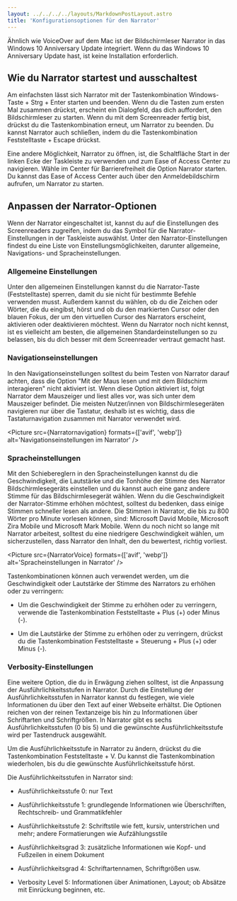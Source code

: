 ```yaml
---
layout: ../../../../layouts/MarkdownPostLayout.astro
title: 'Konfigurationsoptionen für den Narrator'
---
```



Ähnlich wie VoiceOver auf dem Mac ist der Bildschirmleser Narrator in das Windows 10 Anniversary Update
integriert. Wenn du das Windows 10 Anniversary Update hast, ist keine Installation erforderlich.

## Wie du Narrator startest und ausschaltest

Am einfachsten lässt sich Narrator mit der Tastenkombination Windows-Taste + Strg + Enter starten und
beenden. Wenn du die Tasten zum ersten Mal zusammen drückst, erscheint ein Dialogfeld, das dich
auffordert, den Bildschirmleser zu starten. Wenn du mit dem Screenreader fertig bist, drückst du die
Tastenkombination erneut, um Narrator zu beenden. Du kannst Narrator auch schließen, indem du die
Tastenkombination Feststelltaste + Escape drückst.

Eine andere Möglichkeit, Narrator zu öffnen, ist, die Schaltfläche Start in der linken Ecke der
Taskleiste zu verwenden und zum Ease of Access Center zu navigieren. Wähle im Center für Barrierefreiheit
die Option Narrator starten. Du kannst das Ease of Access Center auch über den Anmeldebildschirm
aufrufen, um Narrator zu starten.

## Anpassen der Narrator-Optionen

Wenn der Narrator eingeschaltet ist, kannst du auf die Einstellungen des Screenreaders zugreifen,
indem du das Symbol für die Narrator-Einstellungen in der Taskleiste auswählst. Unter den
Narrator-Einstellungen findest du eine Liste von Einstellungsmöglichkeiten, darunter allgemeine,
Navigations- und Spracheinstellungen.

### Allgemeine Einstellungen

Unter den allgemeinen Einstellungen kannst du die Narrator-Taste (Feststelltaste) sperren, damit du
sie nicht für bestimmte Befehle verwenden musst. Außerdem kannst du wählen, ob du die Zeichen oder Wörter,
die du eingibst, hörst und ob du den markierten Cursor oder den blauen Fokus, der um den virtuellen
Cursor des Narrators erscheint, aktivieren oder deaktivieren möchtest. Wenn du Narrator noch nicht
kennst, ist es vielleicht am besten, die allgemeinen Standardeinstellungen so zu belassen, bis du dich
besser mit dem Screenreader vertraut gemacht hast.

### Navigationseinstellungen

In den Navigationseinstellungen solltest du beim Testen von Narrator darauf achten, dass die Option
"Mit der Maus lesen und mit dem Bildschirm interagieren" nicht aktiviert ist. Wenn diese Option aktiviert
ist, folgt Narrator dem Mauszeiger und liest alles vor, was sich unter dem Mauszeiger befindet. Die
meisten Nutzer/innen von Bildschirmlesegeräten navigieren nur über die Tastatur, deshalb ist es wichtig,
dass die Tastaturnavigation zusammen mit Narrator verwendet wird.

<Picture
  src={Narratornavigation}
  formats={['avif', 'webp']}
  alt='Navigationseinstellungen im Narrator'
/>

### Spracheinstellungen

Mit den Schiebereglern in den Spracheinstellungen kannst du die Geschwindigkeit, die Lautstärke und
die Tonhöhe der Stimme des Narrator Bildschirmlesegeräts einstellen und du kannst auch eine ganz andere
Stimme für das Bildschirmlesegerät wählen. Wenn du die Geschwindigkeit der Narrator-Stimme erhöhen
möchtest, solltest du bedenken, dass einige Stimmen schneller lesen als andere. Die Stimmen in Narrator,
die bis zu 800 Wörter pro Minute vorlesen können, sind: Microsoft David Mobile, Microsoft Zira Mobile
und Microsoft Mark Mobile. Wenn du noch nicht so lange mit Narrator arbeitest, solltest du eine
niedrigere Geschwindigkeit wählen, um sicherzustellen, dass Narrator den Inhalt, den du bewertest,
richtig vorliest.

<Picture src={NarratorVoice} formats={['avif', 'webp']} alt='Spracheinstellungen in Narrator' />

Tastenkombinationen können auch verwendet werden, um die Geschwindigkeit oder Lautstärke der Stimme
des Narrators zu erhöhen oder zu verringern:

- Um die Geschwindigkeit der Stimme zu erhöhen oder zu verringern, verwende die Tastenkombination
  Feststelltaste + Plus (+) oder Minus (-).

- Um die Lautstärke der Stimme zu erhöhen oder zu verringern, drückst du die Tastenkombination
  Feststelltaste + Steuerung + Plus (+) oder Minus (-).

### Verbosity-Einstellungen

Eine weitere Option, die du in Erwägung ziehen solltest, ist die Anpassung der Ausführlichkeitsstufen
in Narrator. Durch die Einstellung der Ausführlichkeitsstufen in Narrator kannst du festlegen, wie
viele Informationen du über den Text auf einer Webseite erhältst. Die Optionen reichen von der reinen
Textanzeige bis hin zu Informationen über Schriftarten und Schriftgrößen. In Narrator gibt es sechs
Ausführlichkeitsstufen (0 bis 5) und die gewünschte Ausführlichkeitsstufe wird per Tastendruck ausgewählt.

Um die Ausführlichkeitsstufe in Narrator zu ändern, drückst du die Tastenkombination
Feststelltaste + V. Du kannst die Tastenkombination wiederholen, bis du die gewünschte
Ausführlichkeitsstufe hörst.

Die Ausführlichkeitsstufen in Narrator sind:

- Ausführlichkeitsstufe 0: nur Text

- Ausführlichkeitsstufe 1: grundlegende Informationen wie Überschriften, Rechtschreib- und Grammatikfehler

- Ausführlichkeitsstufe 2: Schriftstile wie fett, kursiv, unterstrichen und mehr; andere
  Formatierungen wie Aufzählungsstile

- Ausführlichkeitsgrad 3: zusätzliche Informationen wie Kopf- und Fußzeilen in einem Dokument

- Ausführlichkeitsgrad 4: Schriftartennamen, Schriftgrößen usw.

- Verbosity Level 5: Informationen über Animationen, Layout; ob Absätze mit Einrückung beginnen, etc.
